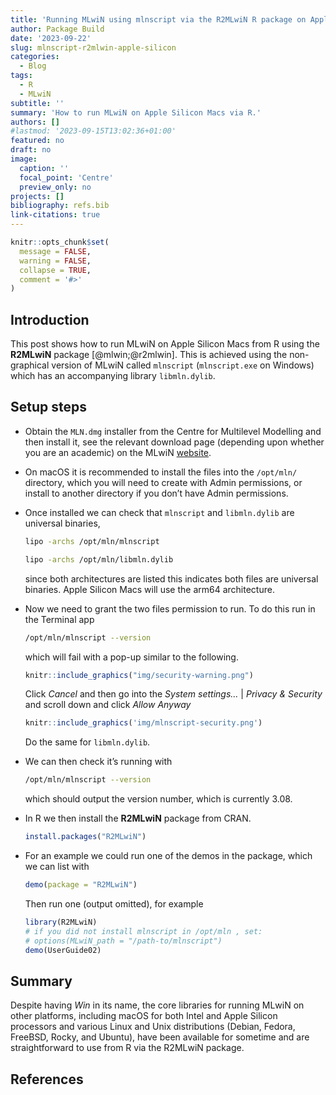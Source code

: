 ```yaml
---
title: 'Running MLwiN using mlnscript via the R2MLwiN R package on Apple Silicon Macs '
author: Package Build
date: '2023-09-22'
slug: mlnscript-r2mlwin-apple-silicon
categories:
  - Blog
tags:
  - R
  - MLwiN
subtitle: ''
summary: 'How to run MLwiN on Apple Silicon Macs via R.'
authors: []
#lastmod: '2023-09-15T13:02:36+01:00'
featured: no
draft: no
image:
  caption: ''
  focal_point: 'Centre'
  preview_only: no
projects: []
bibliography: refs.bib
link-citations: true
---
```


```r
knitr::opts_chunk$set(
  message = FALSE,
  warning = FALSE,
  collapse = TRUE,
  comment = '#>'
)
```

## Introduction

This post shows how to run MLwiN on Apple Silicon Macs from R using the **R2MLwiN** package [@mlwin;@r2mlwin]. This is achieved using the non-graphical version of MLwiN called `mlnscript` (`mlnscript.exe` on Windows) which has an accompanying library `libmln.dylib`.

## Setup steps

* Obtain the `MLN.dmg` installer from the Centre for Multilevel Modelling and then install it, see the relevant download page (depending upon whether you are an academic) on the MLwiN [website](https://www.bristol.ac.uk/cmm/software/mlwin/).
* On macOS it is recommended to install the files into the `/opt/mln/` directory, which you will need to create with Admin permissions, or install to another directory if you don't have Admin permissions.
* Once installed we can check that `mlnscript` and `libmln.dylib` are universal binaries,
  ```bash
  lipo -archs /opt/mln/mlnscript
  ```
  ```bash
  lipo -archs /opt/mln/libmln.dylib
  ```  
  since both architectures are listed this indicates both files are universal binaries. Apple Silicon Macs will use the arm64 architecture.
* Now we need to grant the two files permission to run. To do this run in the Terminal app
  ```bash
  /opt/mln/mlnscript --version
  ```
  which will fail with a pop-up similar to the following.
  ```r
  knitr::include_graphics("img/security-warning.png")
  ```
  Click *Cancel* and then go into the *System settings...* | *Privacy & Security* and scroll down and click *Allow Anyway*
  ```r
  knitr::include_graphics('img/mlnscript-security.png')
  ```
  Do the same for `libmln.dylib`.

* We can then check it's running with
  ```bash
  /opt/mln/mlnscript --version
  ```
  which should output the version number, which is currently 3.08.

* In R we then install the **R2MLwiN** package from CRAN.
  ```r
  install.packages("R2MLwiN")
  ```

* For an example we could run one of the demos in the package, which we can list with
  ```r
  demo(package = "R2MLwiN")
  ```
  Then run one (output omitted), for example
  ```r
  library(R2MLwiN)
  # if you did not install mlnscript in /opt/mln , set:
  # options(MLwiN_path = "/path-to/mlnscript")
  demo(UserGuide02)
  ```

## Summary

Despite having *Win* in its name, the core libraries for running MLwiN on other platforms, including macOS for both Intel and Apple Silicon processors and various Linux and Unix distributions (Debian, Fedora, FreeBSD, Rocky, and Ubuntu), have been available for sometime and are straightforward to use from R via the R2MLwiN package.

## References
